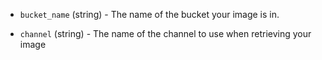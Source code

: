 <!-- Code generated from the comments of the Config struct in datasource/packer-artifact-registry/data.go; DO NOT EDIT MANUALLY -->

- `bucket_name` (string) - The name of the bucket your image is in.

- `channel` (string) - The name of the channel to use when retrieving your image

<!-- End of code generated from the comments of the Config struct in datasource/packer-artifact-registry/data.go; -->
